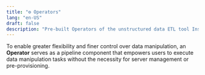 ```yaml
---
title: "⚙️ Operators"
lang: "en-US"
draft: false
description: "Pre-built Operators of the unstructured data ETL tool Instill Core https://github.com/instill-ai/instill-core"
---
```


To enable greater flexibility and finer control over data manipulation,
an **Operator** serves as a pipeline component that empowers users to execute data manipulation tasks without the necessity for server management or pre-provisioning.
